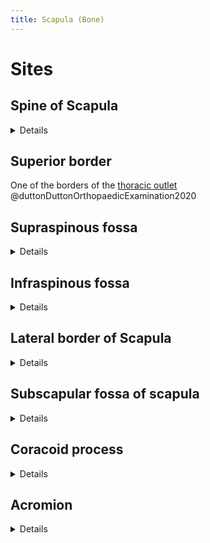 ```yaml
---
title: Scapula (Bone)
---
```




# Sites

## Spine of Scapula
<details>
| Muscle  | Origin | Insertion | Nerve | Action |
|------|--------|-------|----------|--------|
| [Lower Trapezius]({{< var ref-lower-trapezius.path >}}) | {{< var ref-lower-trapezius.origin >}} | {{< var ref-lower-trapezius.insertion >}} | {{< var ref-lower-trapezius.nerve >}} | {{< var ref-lower-trapezius.action >}} |
: {.striped .hover}
</details>

## Superior border {#superior-border}

One of the borders of the [thoracic outlet]({{< var ref-thoracic-outlet.path >}}) @duttonDuttonOrthopaedicExamination2020

## Supraspinous fossa

<details>
| Muscle  | Origin | Insertion | Nerve | Action |
|------|--------|-------|----------|--------|
| [Supraspinatus]({{< var ref-supraspinatus.path >}}) | {{< var ref-supraspinatus.origin >}} | {{< var ref-supraspinatus.insertion >}} | {{< var ref-supraspinatus.nerve >}} | {{< var ref-supraspinatus.action >}} |

: Muscles attachments to Supraspinous fossa of scapula {.striped .hover}
</details>

## Infraspinous fossa

<details>

| Muscle  | Origin | Insertion | Nerve | Action |
|------|--------|-------|----------|--------|
| [Infraspinatus]({{< var ref-infraspinatus.path >}}) | {{< var ref-infraspinatus.origin >}} | {{< var ref-infraspinatus.insertion >}} | {{< var ref-infraspinatus.nerve >}} | {{< var ref-infraspinatus.action >}} |
</details>

## Lateral border of Scapula

<details>
| Muscle  | Origin | Insertion | Nerve | Action |
|------|--------|-------|----------|--------|
| [Infraspinatus]({{< var ref-infraspinatus.path >}}) | {{< var ref-infraspinatus.origin >}} | {{< var ref-infraspinatus.insertion >}} | {{< var ref-infraspinatus.nerve >}} | {{< var ref-infraspinatus.action >}} |
</details>

## Subscapular fossa of scapula

<details>
| Muscle  | Origin | Insertion | Nerve | Action |
|------|--------|-------|----------|--------|
| [Subscapularis]({{< var ref-subscapularis.path >}}) | {{< var ref-subscapularis.origin >}} | {{< var ref-subscapularis.insertion >}} | {{< var ref-subscapularis.nerve >}} | {{< var ref-subscapularis.action >}} |

: Muscular attachments of the Subscapular Fossa {.striped .hover}

</details>


## Coracoid process

<details>
| Muscle  | Origin | Insertion | Nerve | Action |
|------|--------|-------|----------|--------|
| [Coracobrachialis]({{< var ref-coracobrachialis.path >}}) | {{< var ref-coracobrachialis.origin >}} | {{< var ref-coracobrachialis.insertion >}} | {{< var ref-coracobrachialis.nerve >}} | {{< var ref-coracobrachialis.action >}} |
| **Insertions** | | | | |
| [Pectoralis Minor]({{< var ref-pectoralis-minor.path >}}) | {{< var ref-pectoralis-minor.origin >}} | {{< var ref-pectoralis-minor.insertion >}} | {{< var ref-pectoralis-minor.nerve >}} | {{< var ref-pectoralis-minor.action >}} |

: Coracoid process muscular attachments {.striped .hover}
</details>

## Acromion

<details>
| Muscle  | Origin | Insertion | Nerve | Action |
|------|--------|-------|----------|--------|
| Insertions | | | ||
| [Middle Trapezius]({{< var ref-middle-trapezius.path >}}) | {{< var ref-middle-trapezius.origin >}} | {{< var ref-middle-trapezius.insertion >}} | {{< var ref-middle-trapezius.nerve >}} | {{< var ref-middle-trapezius.action >}} |
: Coracoid process muscular attachments {.striped .hover}
</details>